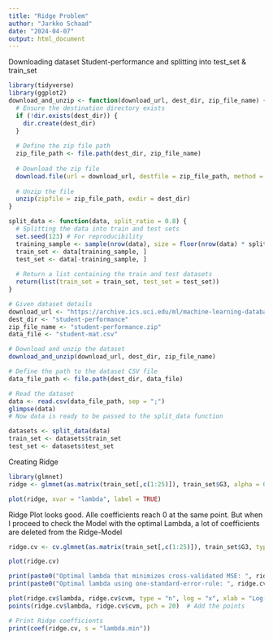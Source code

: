 ---
title: "Ridge Problem"
author: "Jarkko Schaad"
date: "2024-04-07"
output: html_document
---

Downloading dataset Student-performance and splitting into test_set & train_set
```{r}

library(tidyverse)
library(ggplot2)
download_and_unzip <- function(download_url, dest_dir, zip_file_name) {
  # Ensure the destination directory exists
  if (!dir.exists(dest_dir)) {
    dir.create(dest_dir)
  }
  
  # Define the zip file path
  zip_file_path <- file.path(dest_dir, zip_file_name)
  
  # Download the zip file
  download.file(url = download_url, destfile = zip_file_path, method = "auto")
  
  # Unzip the file
  unzip(zipfile = zip_file_path, exdir = dest_dir)
}

split_data <- function(data, split_ratio = 0.8) {
  # Splitting the data into train and test sets
  set.seed(123) # For reproducibility
  training_sample <- sample(nrow(data), size = floor(nrow(data) * split_ratio))
  train_set <- data[training_sample, ]
  test_set <- data[-training_sample, ]
  
  # Return a list containing the train and test datasets
  return(list(train_set = train_set, test_set = test_set))
}

# Given dataset details
download_url <- "https://archive.ics.uci.edu/ml/machine-learning-databases/00320/student.zip"
dest_dir <- "student-performance"
zip_file_name <- "student-performance.zip"
data_file <- "student-mat.csv"

# Download and unzip the dataset
download_and_unzip(download_url, dest_dir, zip_file_name)

# Define the path to the dataset CSV file
data_file_path <- file.path(dest_dir, data_file)

# Read the dataset
data <- read.csv(data_file_path, sep = ";")
glimpse(data)
# Now data is ready to be passed to the split_data function

datasets <- split_data(data)
train_set <- datasets$train_set
test_set <- datasets$test_set

```



Creating Ridge
```{r}
library(glmnet)
ridge <- glmnet(as.matrix(train_set[,c(1:25)]), train_set$G3, alpha = 0)

plot(ridge, xvar = "lambda", label = TRUE)

```
Ridge Plot looks good. Alle coefficients reach 0 at the same point. 
But when I proceed to check the Model with the optimal Lambda, a lot of coefficients are deleted from the Ridge-Model

```{r}
ridge.cv <- cv.glmnet(as.matrix(train_set[,c(1:25)]), train_set$G3, type.measure = "mse", nfolds = 5, alpha = 0)

plot(ridge.cv)

print(paste0("Optimal lambda that minimizes cross-validated MSE: ", ridge.cv$lambda.min))
print(paste0("Optimal lambda using one-standard-error-rule: ", ridge.cv$lambda.1se))

plot(ridge.cv$lambda, ridge.cv$cvm, type = "n", log = "x", xlab = "Log(ridge)", ylab = "Mean Squared Error")
points(ridge.cv$lambda, ridge.cv$cvm, pch = 20)  # Add the points

# Print Ridge coefficients
print(coef(ridge.cv, s = "lambda.min"))
```


